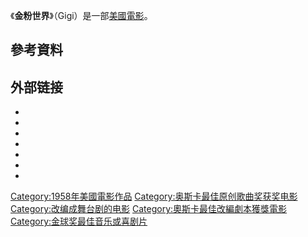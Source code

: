 {{Infobox film
| name           = 金粉世界
| image          = <!-- 檔案不存在 AmericanGigiPoster.jpg ，可從英文維基百科取得 -->
| image_size     = 215px
| alt            = 
| caption        = Original poster
| director       = [[文生·明里尼|文生·明里尼]]（Vincente Minnelli）
| producer       = [[Arthur_Freed|Arthur Freed]]
| screenplay     = [[Alan_Jay_Lerner|Alan Jay Lerner]]
| based on       = 金粉世界
| starring       = [[萊斯利·卡儂|萊斯利·卡儂]]<br />[[路易·喬丹|路易·喬丹]]<br />[[Maurice_Chevalier|Maurice Chevalier]]<br />[[Hermione_Gingold|Hermione Gingold]]
| music          = Frederick Loewe
| cinematography = Joseph Ruttenberg
| editing        = Adrienne Fazan
| distributor    = [[Metro-Goldwyn-Mayer|Metro-Goldwyn-Mayer]]
| released       = {{Film date|1958|05|15}}
| runtime        = 115 minutes<!--Theatrical runtime: 115:19--><ref>{{cite web|title=''GIGI'' (A)|url=http://www.bbfc.co.uk/AFF013947/|work=[[British_Board_of_Film_Classification|British Board of Film Classification]]|date=1958-04-16|accessdate=2012-10-22|archive-date=2019-07-01|archive-url=https://web.archive.org/web/20190701081552/https://bbfc.co.uk/releases/gigi-1970-4|dead-url=no}}</ref>
| country        = 美國
| language       = 英語
| budget         = $3,319,355<ref name="Business">{{cite web|title=''Gigi'' (1958) - Box office / business|url=http://www.imdb.com/title/tt0051658/business|work=[[Internet_Movie_Database|Internet Movie Database]]|publisher=[[Amazon.com|Amazon.com]]|accessdate=2012-10-22|archive-date=2010-09-23|archive-url=https://web.archive.org/web/20100923163403/http://www.imdb.com/title/tt0051658/business|dead-url=no}}</ref><ref name="sheldon">Sheldon Hall, ''Epics, Spectacles, and Blockbusters: A Hollywood History'' Wayne State University Press, 2010 p 162</ref>
| gross          = $13,208,725<ref name="Business"/>
}}

《'''金粉世界'''》（Gigi）是一部[[美國|美國]][[電影|電影]]。

==參考資料==
{{reflist}}

==外部链接==
* {{IMDb title|0051658}}
* {{tcmdb title|12586}}
* {{allrovi movie|19761}}
* {{douban|1298127}}
* {{AFI film|id=52564}}
* {{mojo title|gigi}}
* {{rotten-tomatoes|gigi}}
	
{{金球獎最佳音樂及喜劇電影}}
{{奥斯卡最佳影片奖}}
{{Authority control}}
[[Category:1958年美國電影作品|Category:1958年美國電影作品]]
[[Category:奥斯卡最佳原创歌曲奖获奖电影|Category:奥斯卡最佳原创歌曲奖获奖电影]]
[[Category:改编成舞台剧的电影|Category:改编成舞台剧的电影]]
[[Category:奧斯卡最佳改編劇本獲獎電影|Category:奧斯卡最佳改編劇本獲獎電影]]
[[Category:金球奖最佳音乐或喜剧片|Category:金球奖最佳音乐或喜剧片]]